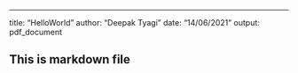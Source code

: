 ---
title: "HelloWorld"
author: "Deepak Tyagi"
date: "14/06/2021"
output: pdf_document

## This is markdown file
